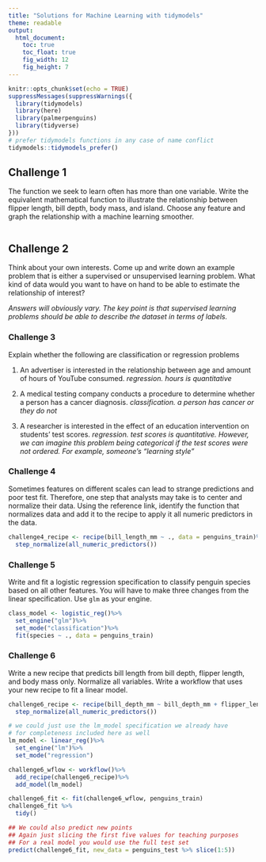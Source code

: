```yaml
---
title: "Solutions for Machine Learning with tidymodels"
theme: readable
output:
  html_document:
    toc: true
    toc_float: true
    fig_width: 12
    fig_height: 7
---
```


```r
knitr::opts_chunk$set(echo = TRUE)
suppressMessages(suppressWarnings({ 
  library(tidymodels)
  library(here)
  library(palmerpenguins)
  library(tidyverse)
}))
# prefer tidymodels functions in any case of name conflict
tidymodels::tidymodels_prefer() 
```


## Challenge 1

The function we seek to learn often has more than one variable. Write the equivalent mathematical function to illustrate the relationship between flipper length, bill depth, body mass, and island. Choose any feature and graph the relationship with a machine learning smoother. 

```r


```

## Challenge 2

Think about your own interests. Come up and write down an example problem that is either a supervised or unsupervised learning problem. What kind of data would you want to have on hand to be able to estimate the relationship of interest? 

*Answers will obviously vary. The key point is that supervised learning problems should be able to describe the dataset in terms of labels.*

### Challenge 3 

Explain whether the following are classification or regression problems 

1. An advertiser is interested in the relationship between age and amount of hours of YouTube consumed. *regression. hours is quantitative*

2. A medical testing company conducts a procedure to determine whether a person has a cancer diagnosis. *classification. a person has cancer or they do not*

3. A researcher is interested in the effect of an education intervention on students' test scores. *regression. test scores is quantitative. However, we can imagine this problem being categorical if the test scores were not ordered. For example, someone's "learning style"*

### Challenge 4 

Sometimes features on different scales can lead to strange predictions and poor test fit. Therefore, one step that analysts may take is to center and normalize their data. Using the reference link, identify the function that normalizes data and add it to the recipe to apply it all numeric predictors in the data. 

```r
challenge4_recipe <- recipe(bill_length_mm ~ ., data = penguins_train)%>%
  step_normalize(all_numeric_predictors())
```


### Challenge 5 

Write and fit a logistic regression specification to classify penguin species based on all other features. You will have to make three changes from the linear specification. Use `glm` as your engine. 

```r
class_model <- logistic_reg()%>%
  set_engine("glm")%>%
  set_mode("classification")%>%
  fit(species ~ ., data = penguins_train)
```

### Challenge 6 

Write a new recipe that predicts bill length from bill depth, flipper length, and body mass only. Normalize all variables. Write a workflow that uses your new recipe to fit a linear model. 


```r
challenge6_recipe <- recipe(bill_depth_mm ~ bill_depth_mm + flipper_length_mm + body_mass_g, data = penguins_train)%>%
  step_normalize(all_numeric_predictors())

# we could just use the lm_model specification we already have
# for completeness included here as well 
lm_model <- linear_reg()%>%
  set_engine("lm")%>%
  set_mode("regression")

challenge6_wflow <- workflow()%>%
  add_recipe(challenge6_recipe)%>%
  add_model(lm_model)

challenge6_fit <- fit(challenge6_wflow, penguins_train)
challenge6_fit %>% 
  tidy()

## We could also predict new points 
## Again just slicing the first five values for teaching purposes 
## For a real model you would use the full test set
predict(challenge6_fit, new_data = penguins_test %>% slice(1:5))
```



